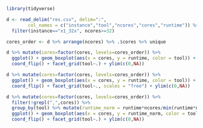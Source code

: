 ```r

library(tidyverse)

d <- read_delim("res.csv", delim=":", 
        col_names = c("instance","tool","ncores","cores","runtime")) %>% 
  filter(instance=="x1_32x", ncores>=32)

cores_order <- d %>% arrange(ncores) %>% .$cores %>% unique

```

```r

d %>% mutate(cores=factor(cores, levels=cores_order)) %>% 
  ggplot() + geom_boxplot(aes(x = cores, y = runtime, color = tool)) +
  coord_flip() + facet_grid(tool~.) + ylim(c(0,NA))

```

```r

d %>% mutate(cores=factor(cores, levels=cores_order)) %>% 
  ggplot() + geom_boxplot(aes(x = cores, y = runtime, color = tool)) +
  coord_flip() + facet_grid(tool~., scales = "free") + ylim(c(0,NA))

```

```r

d %>% mutate(cores=factor(cores, levels=cores_order)) %>% 
  filter(!grepl(",",cores)) %>% 
  group_by(tool) %>% mutate(runtime_norm = runtime*ncores/min(runtime*ncores)) %>% 
  ggplot() + geom_boxplot(aes(x = cores, y = runtime_norm, color = tool)) +
  coord_flip() + facet_grid(tool~.) + ylim(c(0,NA))

```


